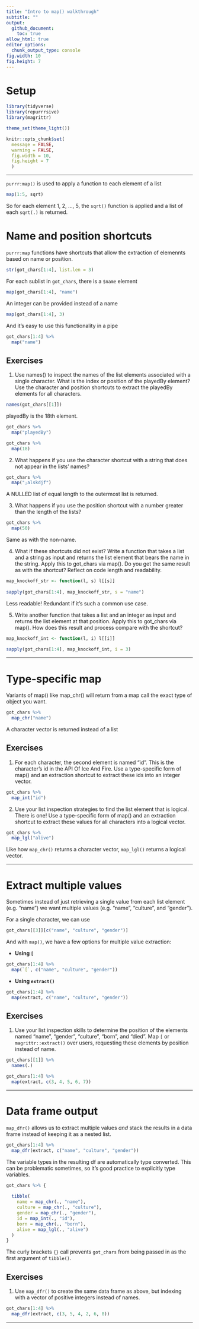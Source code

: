 ```yaml
---
title: "Intro to map() walkthrough"
subtitle: ""
output:
  github_document:
    toc: true
allow_html: true
editor_options:
  chunk_output_type: console
fig.width: 10
fig.height: 7
---
```



# Setup

```r

library(tidyverse)
library(repurrrsive)
library(magrittr)

theme_set(theme_light())

knitr::opts_chunk$set(
  message = FALSE, 
  warning = FALSE, 
  fig.width = 10, 
  fig.height = 7
  )

```

----------

`purrr:map()` is used to apply a function to each element of a list

```r

map(1:5, sqrt)

```

So for each element 1, 2, ..., 5, the `sqrt()` function is applied and a list of each `sqrt(.)` is returned.

# Name and position shortcuts

`purrr:map` functions have shortcuts that allow the extraction of elemennts based on name or position.

```r

str(got_chars[1:4], list.len = 3)

```

For each sublist in `got_chars`, there is a `$name` element

```r

map(got_chars[1:4], "name")

```

An integer can be provided instead of a name
```r

map(got_chars[1:4], 3)

```

And it's easy to use this functionality in a pipe
```r

got_chars[1:4] %>% 
  map("name")

```

## Exercises

1. Use names() to inspect the names of the list elements associated with a single character. What is the index or position of the playedBy element? Use the character and position shortcuts to extract the playedBy elements for all characters.
```r

names(got_chars[[1]])

```

playedBy is the 18th element.

```r

got_chars %>% 
  map("playedBy")

```

```r

got_chars %>% 
  map(18)

```

2. What happens if you use the character shortcut with a string that does not appear in the lists’ names?

```r

got_chars %>% 
  map(";alskdjf")

```

A NULLED list of equal length to the outermost list is returned.

3. What happens if you use the position shortcut with a number greater than the length of the lists?

```r

got_chars %>% 
  map(50)

```

Same as with the non-name.

4. What if these shortcuts did not exist? Write a function that takes a list and a string as input and returns the list element that bears the name in the string. Apply this to got_chars via map(). Do you get the same result as with the shortcut? Reflect on code length and readability.

```r

map_knockoff_str <- function(l, s) l[[s]]
  
sapply(got_chars[1:4], map_knockoff_str, s = "name")

```

Less readable! Redundant if it's such a common use case.

5. Write another function that takes a list and an integer as input and returns the list element at that position. Apply this to got_chars via map(). How does this result and process compare with the shortcut?

```r

map_knockoff_int <- function(l, i) l[[i]]
  
sapply(got_chars[1:4], map_knockoff_int, i = 3)

```

----------

# Type-specific map

Variants of map() like map_chr() will return from a map call the exact type of object you want.
```r

got_chars %>% 
  map_chr("name")

```

A character vector is returned instead of a list

## Exercises

1. For each character, the second element is named “id”. This is the character’s id in the API Of Ice And Fire. Use a type-specific form of map() and an extraction shortcut to extract these ids into an integer vector.
```r

got_chars %>% 
  map_int("id")

```

2. Use your list inspection strategies to find the list element that is logical. There is one! Use a type-specific form of map() and an extraction shortcut to extract these values for all characters into a logical vector.
```r

got_chars %>% 
  map_lgl("alive")

```

Like how `map_chr()` returns a character vector, `map_lgl()` returns a logical vector.

----------

# Extract multiple values

Sometimes instead of just retrieving a single value from each list element (e.g. "name") we want multiple values (e.g. "name", "culture", and "gender").

For a single character, we can use 
```r

got_chars[[3]][c("name", "culture", "gender")]

```

And with `map()`, we have a few options for multiple value extraction:

- **Using `[`**

```r

got_chars[1:4] %>% 
  map(`[`, c("name", "culture", "gender"))

```

- **Using `extract()`**

```r

got_chars[1:4] %>% 
  map(extract, c("name", "culture", "gender"))

```

## Exercises

1. Use your list inspection skills to determine the position of the elements named “name”, “gender”, “culture”, “born”, and “died”. Map `[` or `magrittr::extract()` over users, requesting these elements by position instead of name.
```r

got_chars[[1]] %>% 
  names(.)

```

```r

got_chars[1:4] %>% 
  map(extract, c(3, 4, 5, 6, 7))

```

----------

# Data frame output

`map_dfr()` allows us to extract multiple values *and* stack the results in a data frame instead of keeping it as a nested list.
```r

got_chars[1:4] %>% 
  map_dfr(extract, c("name", "culture", "gender"))

```

The variable types in the resulting df are automatically type converted. This can be problematic sometimes, so it's good practice to explicitly type variables.
```r

got_chars %>% {
  
  tibble(
    name = map_chr(., "name"),
    culture = map_chr(., "culture"),
    gender = map_chr(., "gender"),
    id = map_int(., "id"),
    born = map_chr(., "born"),
    alive = map_lgl(., "alive")
  )
}

```

The curly brackets `{}` call prevents `got_chars` from being passed in as the first argument of `tibble()`.

## Exercises

1. Use `map_dfr()` to create the same data frame as above, but indexing with a vector of positive integers instead of names.
```r

got_chars[1:4] %>%
  map_dfr(extract, c(3, 5, 4, 2, 6, 8))

```

----------


